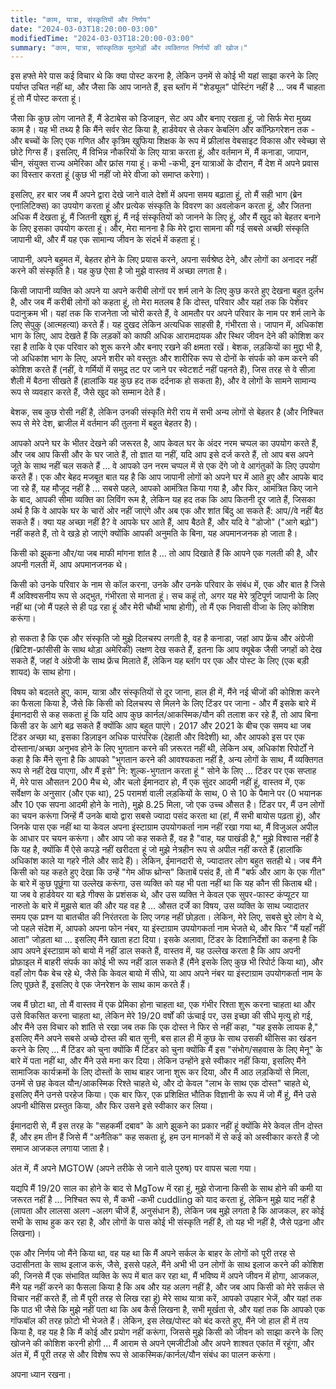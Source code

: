```yaml
---
title: "काम, यात्रा, संस्कृतियों और निर्णय"
date: "2024-03-03T18:20:00-03:00"
modifiedTime: "2024-03-03T18:20:00-03:00"
summary: "काम, यात्रा, सांस्कृतिक मुठभेड़ों और व्यक्तिगत निर्णयों की खोज।"
---
```


इस हफ्ते मेरे पास कई विचार थे कि क्या पोस्ट करना है, लेकिन उनमें से कोई भी यहां साझा करने के लिए पर्याप्त उचित नहीं था, और जैसा कि आप जानते हैं, इस ब्लॉग में "शेड्यूल" पोस्टिंग नहीं है ... जब मैं चाहता हूं तो मैं पोस्ट करता हूं।

जैसा कि कुछ लोग जानते हैं, मैं डेटाबेस को डिजाइन, सेट अप और बनाए रखता हूं, जो सिर्फ मेरा मुख्य काम है। यह भी तथ्य है कि मैंने सर्वर सेट किया है, हार्डवेयर से लेकर केबलिंग और कॉन्फ़िगरेशन तक - और बच्चों के लिए एक गणित और कृत्रिम खुफिया शिक्षक के रूप में फ्रीलांस वेबसाइट विकास और स्वेच्छा से छोटे गिग्स हैं। इसलिए, मैं विभिन्न नौकरियों के लिए यात्रा करता हूं, और वर्तमान में, मैं कनाडा, जापान, चीन, संयुक्त राज्य अमेरिका और फ्रांस गया हूं। कभी -कभी, इन यात्राओं के दौरान, मैं देश में अपने प्रवास का विस्तार करता हूं (कुछ भी नहीं जो मेरे वीजा को समाप्त करेगा)।

इसलिए, हर बार जब मैं अपने द्वारा देखे जाने वाले देशों में अपना समय बढ़ाता हूं, तो मैं सही भाग (ब्रेन एनालिटिक्स) का उपयोग करता हूं और प्रत्येक संस्कृति के विवरण का अवलोकन करता हूं, और जितना अधिक मैं देखता हूं, मैं जितनी खुश हूं, मैं नई संस्कृतियों को जानने के लिए हूं, और मैं खुद को बेहतर बनाने के लिए इसका उपयोग करता हूं। और, मेरा मानना ​​है कि मेरे द्वारा सामना की गई सबसे अच्छी संस्कृति जापानी थी, और मैं यह एक सामान्य जीवन के संदर्भ में कहता हूं।

जापानी, अपने बहुमत में, बेहतर होने के लिए प्रयास करने, अपना सर्वश्रेष्ठ देने, और लोगों का अनादर नहीं करने की संस्कृति है। यह कुछ ऐसा है जो मुझे वास्तव में अच्छा लगता है।

किसी जापानी व्यक्ति को अपने या अपने करीबी लोगों पर शर्म लाने के लिए कुछ करते हुए देखना बहुत दुर्लभ है, और जब मैं करीबी लोगों को कहता हूं, तो मेरा मतलब है कि दोस्त, परिवार और यहां तक ​​कि पेशेवर पदानुक्रम भी। यहां तक ​​कि राजनेता जो चोरी करते हैं, वे आमतौर पर अपने परिवार के नाम पर शर्म लाने के लिए सेपुकु (आत्महत्या) करते हैं। यह दुखद लेकिन अत्यधिक साहसी है, गंभीरता से।
जापान में, अधिकांश भाग के लिए, आप देखते हैं कि लड़कों को काफी अधिक आरामदायक और स्थिर जीवन देने की कोशिश कर रहा है ताकि वे एक परिवार को शुरू करने और बनाए रखने की क्षमता रखें। बेशक, लड़कियों का मुद्दा भी है, जो अधिकांश भाग के लिए, अपने शरीर को वस्तुतः और शारीरिक रूप से दोनों के संपर्क को कम करने की कोशिश करते हैं (नहीं, वे गर्मियों में समुद्र तट पर जाने पर स्वेटशर्ट नहीं पहनते हैं), जिस तरह से वे सीज़ा शैली में बैठना सीखते हैं (हालांकि यह कुछ हद तक दर्दनाक हो सकता है), और वे लोगों के सामने सामान्य रूप से व्यवहार करते हैं, जैसे खुद को सम्मान देते हैं।

बेशक, सब कुछ रोसी नहीं है, लेकिन उनकी संस्कृति मेरी राय में सभी अन्य लोगों से बेहतर है (और निश्चित रूप से मेरे देश, ब्राजील में वर्तमान की तुलना में बहुत बेहतर है)।

आपको अपने घर के भीतर देखने की जरूरत है, आप केवल घर के अंदर नरम चप्पल का उपयोग करते हैं, और जब आप किसी और के घर जाते हैं, तो ज्ञात या नहीं, यदि आप इसे दर्ज करते हैं, तो आप बस अपने जूते के साथ नहीं चल सकते हैं ... वे आपको उन नरम चप्पल में से एक देंगे जो वे आगंतुकों के लिए उपयोग करते हैं। एक और बेहद मजबूत बात यह है कि आप जापानी लोगों को अपने घर में आते हुए और आपके बाद जा रहे हैं, यह मौजूद नहीं है ... सबसे पहले, आपको आमंत्रित किया गया है, और फिर, आमंत्रित किए जाने के बाद, आपकी सीमा व्यक्ति का लिविंग रूम है, लेकिन यह हद तक कि आप कितनी दूर जाते हैं, जिसका अर्थ है कि वे आपके घर के चारों ओर नहीं जाएंगे और अब एक और शांत बिंदु आ सकते हैं: आप//वे नहीं बैठ सकते हैं। क्या यह अच्छा नहीं है? वे आपके घर आते हैं, आप बैठते हैं, और यदि वे "डोजो" ("आगे बढ़ो") नहीं कहते हैं, तो वे खड़े हो जाएंगे क्योंकि आपकी अनुमति के बिना, यह अपमानजनक हो जाता है।

किसी को झुकना और/या जब माफी मांगना शांत है ... तो आप दिखाते हैं कि आपने एक गलती की है, और अपनी गलती में, आप अपमानजनक थे।

किसी को उनके परिवार के नाम से कॉल करना, उनके और उनके परिवार के संबंध में, एक और बात है जिसे मैं अविश्वसनीय रूप से अद्भुत, गंभीरता से मानता हूं।
सच कहूं तो, अगर यह मेरे त्रुटिपूर्ण जापानी के लिए नहीं था (जो मैं पहले से ही पढ़ रहा हूं और मेरी चौथी भाषा होगी), तो मैं एक निवासी वीजा के लिए कोशिश करूंगा।

हो सकता है कि एक और संस्कृति जो मुझे दिलचस्प लगती है, वह है कनाडा, जहां आप फ्रेंच और अंग्रेजी (ब्रिटिश-फ्रांसीसी के साथ थोड़ा अमेरिकी) लक्षण देख सकते हैं, इतना कि आप क्यूबेक जैसी जगहों को देख सकते हैं, जहां वे अंग्रेजी के साथ फ्रेंच मिलाते हैं, लेकिन यह ब्लॉग पर एक और पोस्ट के लिए (एक बड़ी शायद) के साथ होगा।

विषय को बदलते हुए, काम, यात्रा और संस्कृतियों से दूर जाना, हाल ही में, मैंने नई चीजों की कोशिश करने का फैसला किया है, जैसे कि किसी को दिलचस्प से मिलने के लिए टिंडर पर जाना - और मैं इसके बारे में ईमानदारी से कह सकता हूं कि यदि आप कुछ कार्नल/आकस्मिक/यौन की तलाश कर रहे हैं, तो आप बिना किसी डर के आगे बढ़ सकते हैं क्योंकि आप बहुत पाएंगे। 2017 और 2021 के बीच एक समय था जब टिंडर अच्छा था, इसका डिज़ाइन अधिक पारंपरिक (देहाती और विदेशी) था, और आपको इस पर एक दोस्ताना/अच्छा अनुभव होने के लिए भुगतान करने की ज़रूरत नहीं थी, लेकिन अब, अधिकांश रिपोर्टों ने कहा है कि मैंने सुना है कि आपको "भुगतान करने की आवश्यकता नहीं है, अन्य लोगों के साथ, मैं व्यक्तिगत रूप से नहीं देख पाएगा, और मैं इसे" नि: शुल्क-भुगतान करता हूं " सोने के लिए ... टिंडर पर एक सप्ताह में, मेरे पास औसतन 200 मैच थे, और चलो ईमानदार हो, मैं एक सुंदर आदमी नहीं हूं, वास्तव में, एक सर्वेक्षण के अनुसार (और एक था), 25 परामर्श वाली लड़कियों के साथ, 0 से 10 के पैमाने पर (0 भयानक और 10 एक सपना आदमी होने के नाते), मुझे 8.25 मिला, जो एक उच्च औसत है।
टिंडर पर, मैं उन लोगों का चयन करूंगा जिन्हें मैं उनके बायो द्वारा सबसे ज्यादा पसंद करता था (हां, मैं सभी बायोस पढ़ता हूं), और जिनके पास एक नहीं था या केवल अपना इंस्टाग्राम उपयोगकर्ता नाम नहीं रखा गया था, मैं विजुअल अपील के आधार पर चयन करूंगा। और आप जो कह सकते हैं, वह है "वाह, यह पाखंडी है," मुझे विश्वास नहीं है कि यह है, क्योंकि मैं ऐसे कपड़े नहीं खरीदता हूं जो मुझे नेत्रहीन रूप से अपील नहीं करते हैं (हालांकि अधिकांश काले या गहरे नीले और सादे हैं)। लेकिन, ईमानदारी से, ज्यादातर लोग बहुत सतही थे। जब मैंने किसी को यह कहते हुए देखा कि उन्हें "गेम ऑफ थ्रोन्स" किताबें पसंद हैं, तो मैं "बर्फ और आग के एक गीत" के बारे में कुछ पूछूंगा या उल्लेख करूंगा, उस व्यक्ति को यह भी पता नहीं था कि यह कौन सी किताब थी। या जब वे हार्डवेयर या बड़े गीक्स के प्रशंसक थे, और उस व्यक्ति ने केवल एक सुपर-फास्ट कंप्यूटर या नारुतो के बारे में मुझसे बात की और यह वह है ... औसत दर्जे का विषय, उस व्यक्ति के साथ ज्यादातर समय एक प्रश्न या बातचीत की निरंतरता के लिए जगह नहीं छोड़ता। लेकिन, मेरे लिए, सबसे बुरे लोग वे थे, जो पहले संदेश में, आपको अपना फोन नंबर, या इंस्टाग्राम उपयोगकर्ता नाम भेजते थे, और फिर "मैं यहाँ नहीं आता" जोड़ता था ... इसलिए मैंने खाता हटा दिया। इसके अलावा, टिंडर के दिशानिर्देशों का कहना है कि आप अपने इंस्टाग्राम को बायो में नहीं डाल सकते हैं, वास्तव में, यह उल्लेख करता है कि आप अपनी प्रोफ़ाइल में बाहरी संपर्क का कोई भी रूप नहीं डाल सकते हैं (मैंने इसके लिए कुछ भी रिपोर्ट किया था), और वहाँ लोग पैक बेच रहे थे, जैसे कि केवल बायो में सीधे, या आप अपने नंबर या इंस्टाग्राम उपयोगकर्ता नाम के लिए पूछते हैं, इसलिए वे एक जेनरेशन के साथ काम करते हैं।

जब मैं छोटा था, तो मैं वास्तव में एक प्रेमिका होना चाहता था, एक गंभीर रिश्ता शुरू करना चाहता था और उसे विकसित करना चाहता था, लेकिन मेरे 19/20 वर्षों की ऊंचाई पर, उस इच्छा की सीधे मृत्यु हो गई, और मैंने उस विचार को शांति से रखा जब तक कि एक दोस्त ने फिर से नहीं कहा, "यह इसके लायक है," इसलिए मैंने अपने सबसे अच्छे दोस्त की बात सुनी, बस हाल ही में कुछ के साथ उसकी थीसिस का खंडन करने के लिए ... मैं टिंडर को चुना क्योंकि मैं टिंडर को चुना क्योंकि मैं
इस "संभोग/सहवास के लिए मेनू" के बारे में पता नहीं था, और मैंने उसे मना कर दिया। लेकिन उन्होंने इसे स्वीकार नहीं किया, इसलिए मैंने सामाजिक कार्यक्रमों के लिए दोस्तों के साथ बाहर जाना शुरू कर दिया, और मैं आठ लड़कियों से मिला, उनमें से छह केवल यौन/आकस्मिक रिश्ते चाहते थे, और दो केवल "लाभ के साथ एक दोस्त" चाहते थे, इसलिए मैंने उनसे परहेज किया। एक बार फिर, एक प्रशिक्षित भौतिक विज्ञानी के रूप में जो मैं हूं, मैंने उसे अपनी थीसिस प्रस्तुत किया, और फिर उसने इसे स्वीकार कर लिया।

ईमानदारी से, मैं इस तरह के "सहकर्मी दबाव" के आगे झुकने का प्रकार नहीं हूं क्योंकि मेरे केवल तीन दोस्त हैं, और हम तीन हैं जिसे मैं "अनैतिक" कह सकता हूं, हम उन मानकों में से कई को अस्वीकार करते हैं जो समाज आजकल लगाया जाता है।

अंत में, मैं अपने MGTOW (अपने तरीके से जाने वाले पुरुष) पर वापस चला गया।

यद्यपि मैं 19/20 साल का होने के बाद से MgTow में रहा हूं, मुझे रोजाना किसी के साथ होने की कमी या जरूरत नहीं है ... निश्चित रूप से, मैं कभी -कभी cuddling को याद करता हूं, लेकिन मुझे याद नहीं है (लापता और लालसा अलग -अलग चीजें हैं, अनुसंधान हैं), लेकिन जब मुझे लगता है कि आजकल, हर कोई सभी के साथ हुक कर रहा है, और लोगों के पास कोई भी संस्कृति नहीं है, तो यह भी नहीं है, जैसे पढ़ना और लिखना)।

एक और निर्णय जो मैंने किया था, वह यह था कि मैं अपने सर्कल के बाहर के लोगों को पूरी तरह से उदासीनता के साथ इलाज करूं, जैसे, इससे पहले, मैंने अभी भी उन लोगों के साथ इलाज करने की कोशिश की, जिनसे मैं एक संभावित व्यक्ति के रूप में बात कर रहा था, मैं भविष्य में अपने जीवन में होगा, आजकल, मैंने यह नहीं करने का फैसला किया है कि अब और यह अलग नहीं है, और जब आप किसी को मेरे सर्कल से विचार नहीं करते हैं, तो मैं पूरी तरह से लिख रहा हूं) मेरे साथ यात्रा करें, आपको उपहार भेजें, और यहां तक ​​कि पाठ भी जैसे कि मुझे नहीं पता था कि अब कैसे लिखना है, सभी मूर्खता से, और यहां तक ​​कि आपको एक गॉफबॉल की तरह फ़ोटो भी भेजते हैं।
लेकिन, इस लेख/पोस्ट को बंद करते हुए, मैंने जो हाल ही में तय किया है, वह यह है कि मैं कोई और प्रयोग नहीं करूंगा, जिससे मुझे किसी को जीवन को साझा करने के लिए खोजने की कोशिश करनी होगी ... मैं आराम से अपने एमजीटीओ और अपने शाश्वत एकांत में रहूंगा, और अंत में, मैं पूरी तरह से और विशेष रूप से आकस्मिक/कार्नल/यौन संबंध का पालन करूंगा।

अपना ध्यान रखना।